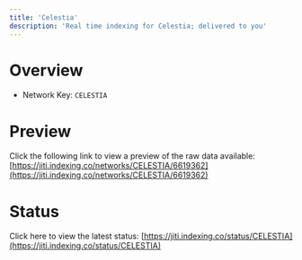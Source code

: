 ```yaml
---
title: 'Celestia'
description: 'Real time indexing for Celestia; delivered to you'
---
```


# Overview
- Network Key: `CELESTIA`

# Preview
Click the following link to view a preview of the raw data available: [https://jiti.indexing.co/networks/CELESTIA/6619362](https://jiti.indexing.co/networks/CELESTIA/6619362)

# Status
Click here to view the latest status: [https://jiti.indexing.co/status/CELESTIA](https://jiti.indexing.co/status/CELESTIA)
